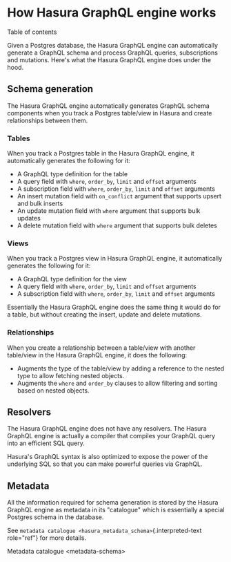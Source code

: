 
How Hasura GraphQL engine works
===============================

Table of contents

Given a Postgres database, the Hasura GraphQL engine can automatically
generate a GraphQL schema and process GraphQL queries, subscriptions and
mutations. Here's what the Hasura GraphQL engine does under the hood.

Schema generation
-----------------

The Hasura GraphQL engine automatically generates GraphQL schema
components when you track a Postgres table/view in Hasura and create
relationships between them.

### Tables

When you track a Postgres table in the Hasura GraphQL engine, it
automatically generates the following for it:

-   A GraphQL type definition for the table
-   A query field with `where`, `order_by`, `limit` and `offset`
    arguments
-   A subscription field with `where`, `order_by`, `limit` and `offset`
    arguments
-   An insert mutation field with `on_conflict` argument that supports
    upsert and bulk inserts
-   An update mutation field with `where` argument that supports bulk
    updates
-   A delete mutation field with `where` argument that supports bulk
    deletes

### Views

When you track a Postgres view in Hasura GraphQL engine, it
automatically generates the following for it:

-   A GraphQL type definition for the view
-   A query field with `where`, `order_by`, `limit` and `offset`
    arguments
-   A subscription field with `where`, `order_by`, `limit` and `offset`
    arguments

Essentially the Hasura GraphQL engine does the same thing it would do
for a table, but without creating the insert, update and delete
mutations.

### Relationships

When you create a relationship between a table/view with another
table/view in the Hasura GraphQL engine, it does the following:

-   Augments the type of the table/view by adding a reference to the
    nested type to allow fetching nested objects.
-   Augments the `where` and `order_by` clauses to allow filtering and
    sorting based on nested objects.

Resolvers
---------

The Hasura GraphQL engine does not have any resolvers. The Hasura
GraphQL engine is actually a compiler that compiles your GraphQL query
into an efficient SQL query.

Hasura\'s GraphQL syntax is also optimized to expose the power of the
underlying SQL so that you can make powerful queries via GraphQL.

Metadata
--------

All the information required for schema generation is stored by the
Hasura GraphQL engine as metadata in its \"catalogue\" which is
essentially a special Postgres schema in the database.

See `metadata catalogue <hasura_metadata_schema>`{.interpreted-text
role="ref"} for more details.

Metadata catalogue \<metadata-schema\>

